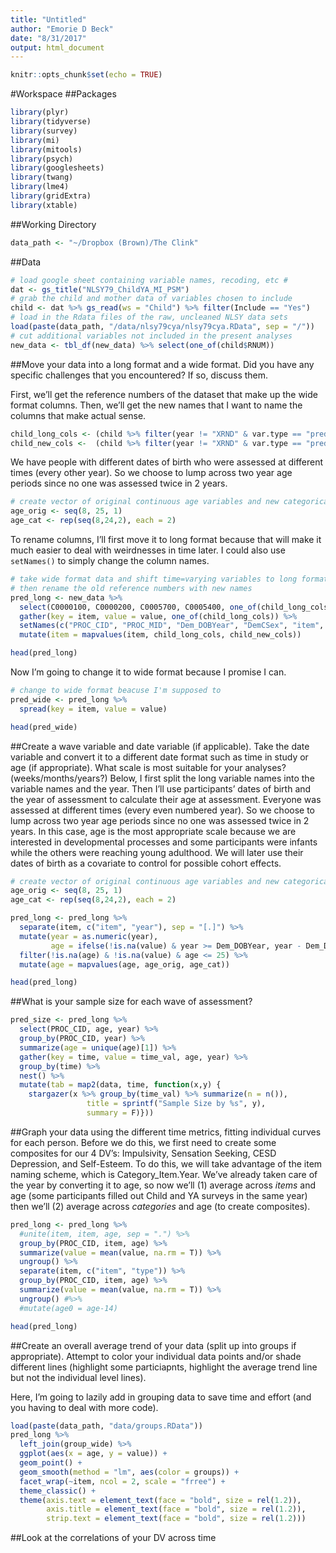 ```yaml
---
title: "Untitled"
author: "Emorie D Beck"
date: "8/31/2017"
output: html_document
---
```


```r
knitr::opts_chunk$set(echo = TRUE)
```


#Workspace
##Packages

```r
library(plyr)
library(tidyverse)
library(survey)
library(mi)
library(mitools)
library(psych)
library(googlesheets)
library(twang)
library(lme4)
library(gridExtra)
library(xtable)
```

##Working Directory
```r
data_path <- "~/Dropbox (Brown)/The Clink"
```

##Data
```r
# load google sheet containing variable names, recoding, etc #
dat <- gs_title("NLSY79_ChildYA_MI_PSM")
# grab the child and mother data of variables chosen to include 
child <- dat %>% gs_read(ws = "Child") %>% filter(Include == "Yes")
# load in the Rdata files of the raw, uncleaned NLSY data sets
load(paste(data_path, "/data/nlsy79cya/nlsy79cya.RData", sep = "/"))
# cut additional variables not included in the present analyses
new_data <- tbl_df(new_data) %>% select(one_of(child$RNUM))
```

##Move your data into a long format and a wide format. Did you have any specific challenges that you encountered? If so, discuss them.  

First, we'll get the reference numbers of the dataset that make up the wide format columns. Then, we'll get the new names that I want to name the columns that make actual sense.  
```r
child_long_cols <- (child %>% filter(year != "XRND" & var.type == "predictor"))$RNUM
child_new_cols <-  (child %>% filter(year != "XRND" & var.type == "predictor"))$comb_varname
```

We have people with different dates of birth who were assessed at different times (every other year). So we choose to lump across two year age periods since no one was assessed twice in 2 years.  
```r
# create vector of original continuous age variables and new categorical ones
age_orig <- seq(8, 25, 1)
age_cat <- rep(seq(8,24,2), each = 2)
```

To rename columns, I'll first move it to long format because that will make it much easier to deal with weirdnesses in time later. I could also use `setNames()` to simply change the column names.
```r
# take wide format data and shift time=varying variables to long format
# then rename the old reference numbers with new names
pred_long <- new_data %>%
  select(C0000100, C0000200, C0005700, C0005400, one_of(child_long_cols)) %>%
  gather(key = item, value = value, one_of(child_long_cols)) %>%
  setNames(c("PROC_CID", "PROC_MID", "Dem_DOBYear", "DemCSex", "item", "value")) %>% # rename columns
  mutate(item = mapvalues(item, child_long_cols, child_new_cols)) 

head(pred_long)
```

Now I'm going to change it to wide format because I promise I can.  
```r
# change to wide format beacuse I'm supposed to
pred_wide <- pred_long %>%
  spread(key = item, value = value)

head(pred_wide)
```


##Create a wave variable and date variable (if applicable). Take the date variable and convert it to a different date format such as time in study or age (if appropriate). What scale is most suitable for your analyses? (weeks/months/years?)
Below, I first split the long variable names into the variable names and the year. Then I'll use participants' dates of birth and the year of assessment to calculate their age at assessment. Everyone was assessed at different times (every even numbered year). So we choose to lump across two year age periods since no one was assessed twice in 2 years. In this case, age is the most appropriate scale because we are interested in developmental processes and some participants were infants while the others were reaching young adulthood. We will later use their dates of birth as a covariate to control for possible cohort effects.  
```r
# create vector of original continuous age variables and new categorical ones
age_orig <- seq(8, 25, 1)
age_cat <- rep(seq(8,24,2), each = 2)

pred_long <- pred_long %>%
  separate(item, c("item", "year"), sep = "[.]") %>%
  mutate(year = as.numeric(year), 
         age = ifelse(!is.na(value) & year >= Dem_DOBYear, year - Dem_DOBYear, NA)) %>%
  filter(!is.na(age) & !is.na(value) & age <= 25) %>%
  mutate(age = mapvalues(age, age_orig, age_cat))

head(pred_long)
```


##What is your sample size for each wave of assessment?
```r
pred_size <- pred_long %>% 
  select(PROC_CID, age, year) %>%
  group_by(PROC_CID, year) %>%
  summarize(age = unique(age)[1]) %>%
  gather(key = time, value = time_val, age, year) %>%
  group_by(time) %>%
  nest() %>%
  mutate(tab = map2(data, time, function(x,y) {
    stargazer(x %>% group_by(time_val) %>% summarize(n = n()), 
                 title = sprintf("Sample Size by %s", y),
                 summary = F)}))


```


##Graph your data using the different time metrics, fitting individual curves for each person.
Before we do this, we first need to create some composites for our 4 DV's: Impulsivity, Sensation Seeking, CESD Depression, and Self-Esteem. To do this, we will take advantage of the item naming scheme, which is Category_Item.Year. We've already taken care of the year by converting it to age, so now we'll (1) average across *items* and age (some participants filled out Child and YA surveys in the same year) then we'll (2) average across *categories* and age (to create composites).  
```r
pred_long <- pred_long %>%
  #unite(item, item, age, sep = ".") %>%
  group_by(PROC_CID, item, age) %>%
  summarize(value = mean(value, na.rm = T)) %>%
  ungroup() %>%
  separate(item, c("item", "type")) %>%
  group_by(PROC_CID, item, age) %>%
  summarize(value = mean(value, na.rm = T)) %>%
  ungroup() #%>%
  #mutate(age0 = age-14)

head(pred_long)
```


##Create an overall average trend of your data (split up into groups if appropriate). Attempt to color your individual data points and/or shade different lines (highlight some particiapnts, highlight the average trend line but not the individual level lines).

Here, I'm going to lazily add in grouping data to save time and effort (and you having to deal with more code).

```r
load(paste(data_path, "data/groups.RData"))
pred_long %>%
  left_join(group_wide) %>%
  ggplot(aes(x = age, y = value)) + 
  geom_point() +
  geom_smooth(method = "lm", aes(color = groups)) +
  facet_wrap(~item, ncol = 2, scale = "frree") + 
  theme_classic() +
  theme(axis.text = element_text(face = "bold", size = rel(1.2)),
        axis.title = element_text(face = "bold", size = rel(1.2)),
        strip.text = element_text(face = "bold", size = rel(1.2)))
```


##Look at the correlations of your DV across time